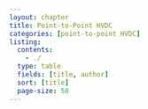 ```yaml
---
layout: chapter
title: Point-to-Point HVDC
categories: [point-to-point HVDC]
listing:
  contents: 
    - ./
  type: table
  fields: [title, author]
  sort: [title]
  page-size: 50
---
```


